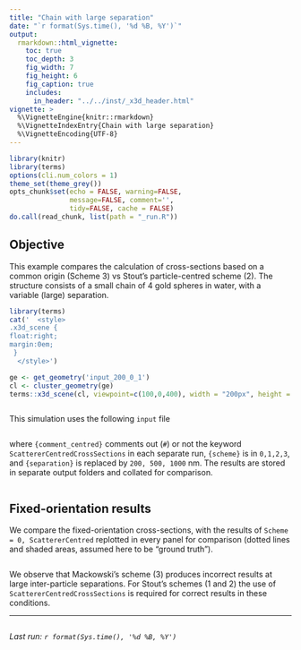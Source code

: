 ```yaml
---
title: "Chain with large separation"
date: "`r format(Sys.time(), '%d %B, %Y')`"
output:
  rmarkdown::html_vignette:
    toc: true
    toc_depth: 3
    fig_width: 7
    fig_height: 6
    fig_caption: true
    includes:
      in_header: "../../inst/_x3d_header.html"
vignette: >
  %\VignetteEngine{knitr::rmarkdown}
  %\VignetteIndexEntry{Chain with large separation}
  %\VignetteEncoding{UTF-8}
---
```


```r
library(knitr)
library(terms)
options(cli.num_colors = 1)
theme_set(theme_grey())
opts_chunk$set(echo = FALSE, warning=FALSE,
               message=FALSE, comment='', 
               tidy=FALSE, cache = FALSE)
do.call(read_chunk, list(path = "_run.R"))
```

## Objective

This example compares the calculation of cross-sections based on a common origin (Scheme 3) vs Stout's particle-centred scheme (2). The structure consists of a small chain of 4 gold spheres in water, with a variable (large) separation.


```r
library(terms)
cat('  <style>
.x3d_scene {
float:right;
margin:0em;
 }
  </style>')

ge <- get_geometry('input_200_0_1')
cl <- cluster_geometry(ge)
terms::x3d_scene(cl, viewpoint=c(100,0,400), width = "200px", height = "150px") 
```


```r
```

This simulation uses the following `input` file
```r
```

where `{comment_centred}` comments out (`#`) or not the keyword `ScattererCentredCrossSections` in each separate run, `{scheme}` is in `0,1,2,3`, and `{separation}` is replaced by `200, 500, 1000` nm. The results are stored in separate output folders and collated for comparison. 

```r
```

## Fixed-orientation results

We compare the fixed-orientation cross-sections, with the results of `Scheme = 0, ScattererCentred` replotted in every panel for comparison (dotted lines and shaded areas, assumed here to be "ground truth").

```r
```

We observe that Mackowski's scheme (3) produces incorrect results at large inter-particle separations. For Stout's schemes (1 and 2) the use of `ScattererCentredCrossSections` is required for correct results in these conditions.

-----

```r
```
_Last run: `r format(Sys.time(), '%d %B, %Y')`_
